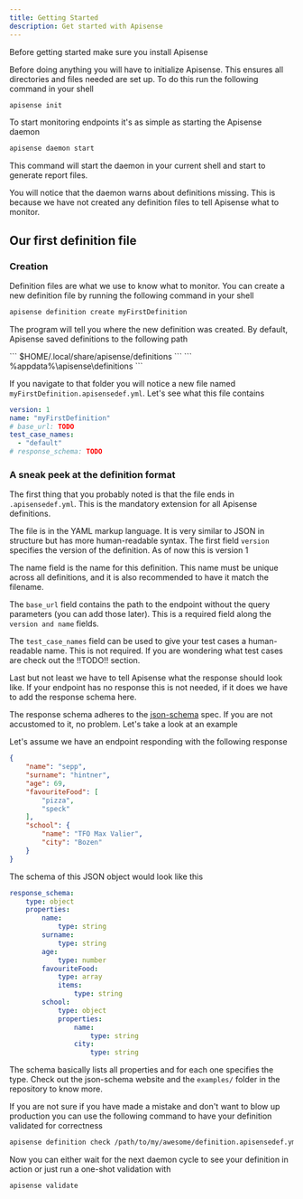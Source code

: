 ```yaml
---
title: Getting Started
description: Get started with Apisense
---
```


Before getting started make sure you install Apisense

<LinkCard title="Install" href="/get-started/install"/>

Before doing anything you will have to initialize Apisense. This ensures all directories and files needed are set up.
To do this run the following command in your shell

```bash
apisense init
```

To start monitoring endpoints it's as simple as starting the Apisense daemon

```bash
apisense daemon start
```

This command will start the daemon in your current shell and start to generate report files.

You will notice that the daemon warns about definitions missing. This is because we have not created any definition files
to tell Apisense what to monitor.

## Our first definition file

### Creation

Definition files are what we use to know what to monitor.
You can create a new definition file by running the following command in your shell

```bash
apisense definition create myFirstDefinition
```

The program will tell you where the new definition was created.
By default, Apisense saved definitions to the following path

<Tabs syncKey="os">
    <TabItem label="Linux">
        ```
        $HOME/.local/share/apisense/definitions
        ```
    </TabItem>
    <TabItem label="Windows">
        ```
        %appdata%\apisense\definitions
        ```
    </TabItem>
</Tabs>

If you navigate to that folder you will notice a new file named `myFirstDefinition.apisensedef.yml`. Let's see what this file contains


```yaml title=myFirstDefinition.apisensedef.yml
version: 1
name: "myFirstDefinition"
# base_url: TODO
test_case_names:
  - "default"
# response_schema: TODO
```

### A sneak peek at the definition format

The first thing that you probably noted is that the file ends in `.apisensedef.yml`. This is the mandatory extension for all Apisense definitions.

The file is in the YAML markup language.
It is very similar to JSON in structure but has more human-readable syntax.
The first field `version` specifies the version of the definition.
As of now this is version 1

The name field is the name for this definition.
This name must be unique across all definitions, and it is also recommended to have it match the filename.

The `base_url` field contains the path to the endpoint without the query parameters (you can add those later).
This is a required field along the `version and name` fields.

The `test_case_names` field can be used to give your test cases a human-readable name.
This is not required.
If you are wondering what test cases are check out the !!TODO!! section.

Last but not least we have to tell Apisense what the response should look like.
If your endpoint has no response this is not needed, if it does we have to add the response schema here.

The response schema adheres to the [json-schema](https://json-schema.org/) spec.
If you are not accustomed to it, no problem. Let's take a look at an example

Let's assume we have an endpoint responding with the following response

```json
{
    "name": "sepp",
    "surname": "hintner",
    "age": 69,
    "favouriteFood": [
        "pizza",
        "speck"
    ],
    "school": {
        "name": "TFO Max Valier",
        "city": "Bozen"
    }
}
```

The schema of this JSON object would look like this

```yaml
response_schema:
    type: object
    properties:
        name:
            type: string
        surname:
            type: string
        age:
            type: number
        favouriteFood:
            type: array
            items:
                type: string
        school:
            type: object
            properties:
                name:
                    type: string
                city:
                    type: string
```

The schema basically lists all properties and for each one specifies the type.
Check out the json-schema website and the `examples/` folder in the repository to know more.

If you are not sure if you have made a mistake and don't want to blow up production
you can use the following command to have your definition validated for correctness

```bash
apisense definition check /path/to/my/awesome/definition.apisensedef.yml
```

Now you can either wait for the next daemon cycle to see your definition in action or just run a one-shot validation with

```bash
apisense validate
```
